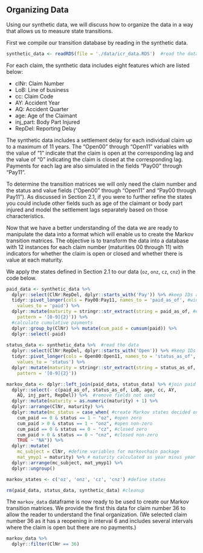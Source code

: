 ## Organizing Data

Using our synthetic data, we will discuss how to organize the data in a way that allows us to measure state transitions.

First we compile our transition database by reading in the synthetic data. 

```r
synthetic_data <- readRDS(file = './data/icr_data.RDS')  #read the data

```

For each claim, the synthetic data includes eight features which are listed below:

* clNr: Claim Number
* LoB: Line of business
* cc: Claim Code
* AY: Accident Year
* AQ: Accident Quarter
* age: Age of the Claimant
* inj_part: Body Part Injured
* RepDel: Reporting Delay

The synthetic data includes a settlement delay for each individual claim up to a maximum of 11 years. The "Open00" through "Open11" variables with the value of "1" indicate that the claim is open at the corresponding lag and the value of "0" indicating the claim is closed at the corresponding lag. Payments for each lag are also simulated in the fields "Pay00" through "Pay11".  

To determine the transition matrices we will only need the claim number and the status and value fields ("Open00" through "Open11" and "Pay00 through Pay11"). As discussed in Section 2.1, if you were to further refine the states you could include other fields such as age of the claimant or body part injured and model the settlement lags separately based on those characteristics. 

Now that we have a better understanding of the data we are ready to manipulate the data into a format which will enable us to create the Markov transition matrices. The objective is to transform the data into a database with 12 instances for each claim number (maturities 00 through 11) with indicators for whether the claim is open or closed and whether there is value at each maturity.

We apply the states defined in Section 2.1 to our data (`oz`, `onz`, `cz`, `cnz`) in the code below.

```r
paid_data <- synthetic_data %>%  
  dplyr::select(ClNr:RepDel, dplyr::starts_with('Pay')) %>% #keep IDs and payment amounts
  tidyr::pivot_longer(cols = Pay00:Pay11, names_to = 'paid_as_of', #wide to long
    values_to = 'paid') %>% 
  dplyr::mutate(maturity = stringr::str_extract(string = paid_as_of, #extract maturity
    pattern = '[0-9]{2}')) %>%
  #calculate cumulative payments
  dplyr::group_by(ClNr) %>% mutate(cum_paid = cumsum(paid)) %>% 
  dplyr::select(-paid)
  
status_data <- synthetic_data %>%  #read the data
  dplyr::select(ClNr:RepDel, dplyr::starts_with('Open')) %>% #keep IDs and status
  tidyr::pivot_longer(cols = Open00:Open11, names_to = 'status_as_of', #wide to long
    values_to = 'status') %>% 
  dplyr::mutate(maturity = stringr::str_extract(string = status_as_of, #extract maturity
    pattern = '[0-9]{2}'))

markov_data <- dplyr::left_join(paid_data, status_data) %>% #join paid and status data
  dplyr::select(- c(paid_as_of, status_as_of, LoB, age, cc, AY, 
    AQ, inj_part, RepDel)) %>%  #remove fields not used
  dplyr::mutate(maturity = as.numeric(maturity) + 1) %>% 
  dplyr::arrange(ClNr, maturity) %>%
  dplyr::mutate(mc_status = case_when( #create Markov states decided on in Section 2.1
    cum_paid == 0 & status == 1 ~ "oz", #open zero
    cum_paid > 0 & status == 1 ~ "onz", #open non-zero
    cum_paid == 0 & status == 0 ~ "cz", #closed zero
    cum_paid > 0 & status == 0 ~ "cnz", #closed non-zero
    TRUE ~ "NA")) %>%
  dplyr::mutate(
    mc_subject = ClNr, #define variables for markovchain package
    mat_ymyp1 = maturity) %>% # maturity calculated as year minus year plus 1
  dplyr::arrange(mc_subject, mat_ymyp1) %>% 
  dplyr::ungroup()

markov_states <- c('oz', 'onz', 'cz', 'cnz') #define states

rm(paid_data, status_data, synthetic_data) #cleanup

```
The `markov_data` dataframe is now ready to be used to create our Markov transition matrices. We provide the first this data for claim number 36 to allow the reader to understand the final organization. (We selected claim number 36 as it has a reopening in interval 6 and includes several intervals where the claim is open but there are no payments.)

```r
markov_data %>% 
  dplyr::filter(ClNr == 36)
```
